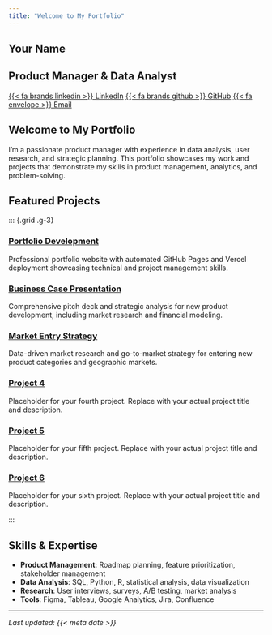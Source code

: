 ```yaml
---
title: "Welcome to My Portfolio"
---
```


::: {.hero-banner}
# Your Name
## Product Manager & Data Analyst

[{{< fa brands linkedin >}} LinkedIn](https://linkedin.com/in/your-profile){.btn .btn-outline-primary .btn-sm}
[{{< fa brands github >}} GitHub](https://github.com/your-username){.btn .btn-outline-primary .btn-sm}
[{{< fa envelope >}} Email](mailto:your.email@example.com){.btn .btn-outline-primary .btn-sm}
:::

## Welcome to My Portfolio

I'm a passionate product manager with experience in data analysis, user research, and strategic planning. This portfolio showcases my work and projects that demonstrate my skills in product management, analytics, and problem-solving.

## Featured Projects

::: {.grid .g-3} <!-- g-3 = adds spacing between tiles -->

::: {.g-col-12 .g-col-md-6 .card}
### [Portfolio Development](projects/project-1.qmd)
Professional portfolio website with automated GitHub Pages and Vercel deployment showcasing technical and project management skills.
:::

::: {.g-col-12 .g-col-md-6 .card}
### [Business Case Presentation](projects/project-2.qmd)
Comprehensive pitch deck and strategic analysis for new product development, including market research and financial modeling.
:::

::: {.g-col-12 .g-col-md-6 .card}
### [Market Entry Strategy](projects/project-3.qmd)
Data-driven market research and go-to-market strategy for entering new product categories and geographic markets.
:::

::: {.g-col-12 .g-col-md-6 .card}
### [Project 4](projects/project-4.qmd)
Placeholder for your fourth project. Replace with your actual project title and description.
:::

::: {.g-col-12 .g-col-md-6 .card}
### [Project 5](projects/project-5.qmd)
Placeholder for your fifth project. Replace with your actual project title and description.
:::

::: {.g-col-12 .g-col-md-6 .card}
### [Project 6](projects/project-6.qmd)
Placeholder for your sixth project. Replace with your actual project title and description.
:::

:::

## Skills & Expertise

- **Product Management**: Roadmap planning, feature prioritization, stakeholder management  
- **Data Analysis**: SQL, Python, R, statistical analysis, data visualization  
- **Research**: User interviews, surveys, A/B testing, market analysis  
- **Tools**: Figma, Tableau, Google Analytics, Jira, Confluence  

---

*Last updated: {{< meta date >}}*
